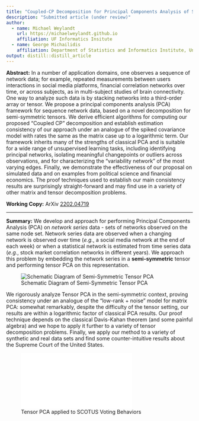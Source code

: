 ```yaml
---
title: "Coupled-CP Decomposition for Principal Components Analysis of Symmetric Networks"
description: "Submitted article (under review)"
author:
  - name: Michael Weylandt
    url: https://michaelweylandt.github.io
    affiliation: UF Informatics Insitute
  - name: George Michailidis
    affiliation: Department of Statistics and Informatics Institute, University of Florida
output: distill::distill_article
---
```


**Abstract:** In a number of application domains, one observes a sequence of network data; for example, repeated measurements between users interactions in social media platforms, financial correlation networks over time, or across subjects, as in multi-subject studies of brain connectivity. One way to analyze such data is by stacking networks into a third-order array or tensor. We propose a principal components analysis (PCA) framework for sequence network data, based on a novel decomposition for semi-symmetric tensors. We derive efficient algorithms for computing our proposed "Coupled CP" decomposition and establish estimation consistency of our approach under an analogue of the spiked covariance model with rates the same as the matrix case up to a logarithmic term. Our framework inherits many of the strengths of classical PCA and is suitable for a wide range of unsupervised learning tasks, including identifying principal networks, isolating meaningful changepoints or outliers across observations, and for characterizing the "variability network" of the most varying edges. Finally, we demonstrate the effectiveness of our proposal on simulated data and on examples from political science and financial economics. The proof techniques used to establish our main consistency results are surprisingly straight-forward and may find use in a variety of other matrix and tensor decomposition problems. 

**Working Copy:** ArXiv [2202.04719](https://arxiv.org/abs/2202.04719)

<hr>

**Summary:** We develop and approach for performing Principal Components Analysis (PCA) on *network series* data - sets of networks observed on the same node set. Network series data are observed when a changing network is observed over time (*e.g.*, a social media network at the end of each week) or when a statistical network is estimated from time series data (*e.g.*, stock market correlation networks in different years). We approach this problem by embedding the network series in a **semi-symmetric** tensor and performing tensor PCA on this representation. 

![Schematic Diagram of Semi-Symmetric Tensor PCA](../assets/ccpd/schematic.png)


We rigorously analyze Tensor PCA in the semi-symmetric context, proving consistency under an analogue of the "low-rank + noise" model for matrix PCA: somewhat remarkably, despite the difficulty of the tensor setting, our results are within a logarithmic factor of classical PCA results. Our proof technique depends on the classical Davis-Kahan theorem (and some painful algebra) and we hope to apply it further to a variety of tensor decomposition problems. Finally, we apply our method to a variety of synthetic and real data sets and find some counter-intuitive results about the Supreme Court of the United States. 

![Tensor PCA applied to SCOTUS Voting Behaviors](../assets/ccpd/scotus.pdf){width=135%,height=200%}
